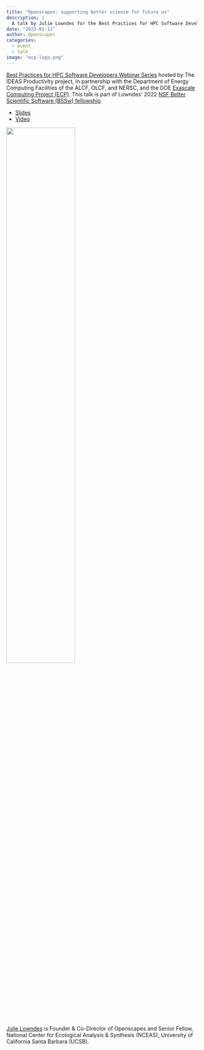 ```yaml
---
title: "Openscapes: supporting better science for future us"
description: |
  A talk by Julie Lowndes for the Best Practices for HPC Software Developers Webinar Series
date: "2023-01-11"
author: Openscapes
categories: 
  - event 
  - talk
image: "ecp-logo.png"
---
```


[Best Practices for HPC Software Developers Webinar Series](https://www.exascaleproject.org/event/openscapes/) hosted by The IDEAS Productivity project, in partnership with the Department of Energy Computing Facilities of the ALCF, OLCF, and NERSC, and the DOE [Exascale Computing Project (ECP)](https://exascaleproject.org/). This talk is part of Lowndes’ 2022 [NSF Better Scientific Software (BSSw) fellowship](https://bssw.io/pages/meet-our-fellows).


- [Slides](https://docs.google.com/presentation/d/1uKtVnZR8X94tADAWEE1THHKCbvfBbg2PBcH8asaoJQQ/)
- [Video](https://youtu.be/unjQxQPfnqM)

![](ecp-logo.png){fig-alt="Exascale Computing Project logo black letters say ECP EXASCALE COMPUTING PROJECT with blue and red arcs around the C of ECP" fig-align="center" width="60%"}



[Julie Lowndes](https://jules32.github.io/) is Founder & Co-Director of Openscapes and Senior Fellow, National Center for Ecological Analysis & Synthesis (NCEAS), University of California Santa Barbara (UCSB).

